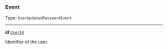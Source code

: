 


### Event

Type: `UserUpdatedPasswordEvent`

---

***id*** [`UserId`](#userid)

Identifier of the user.


